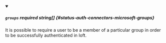 
<details className="config-field" data-expandable="false" open>
<summary>

##### `groups` <span className="config-field-required" data-required="false">required</span> <span className="config-field-type">string[]</span> <span className="config-field-default"></span> <span className="config-field-enum"></span> {#status-auth-connectors-microsoft-groups}

It is possible to require a user to be a member of a particular group in order to be successfully authenticated in loft.

</summary>



</details>
